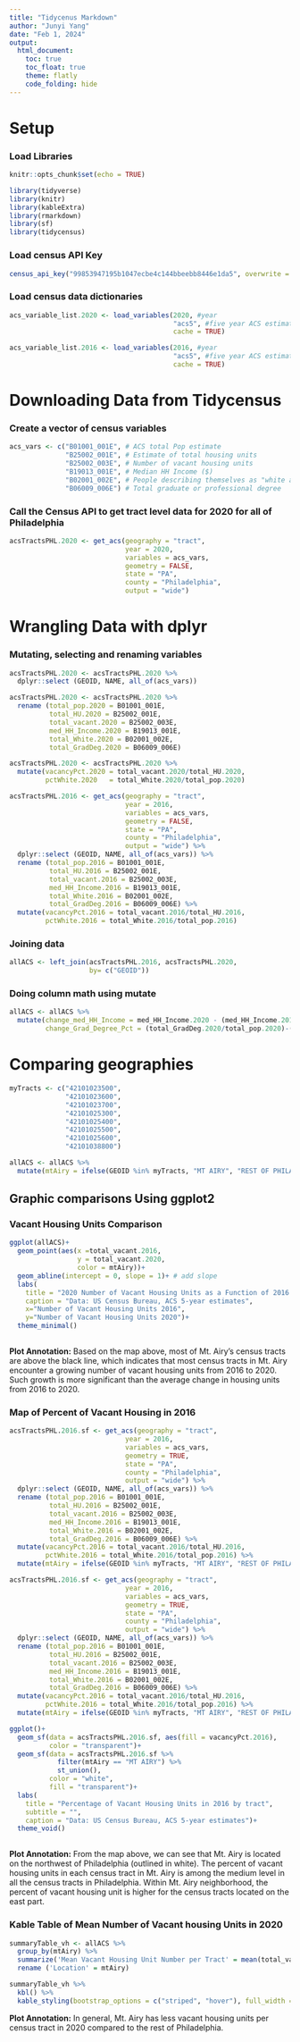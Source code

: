 ```yaml
---
title: "Tidycenus Markdown"
author: "Junyi Yang"
date: "Feb 1, 2024"
output:
  html_document:
    toc: true
    toc_float: true
    theme: flatly
    code_folding: hide
---
```



# Setup 

### Load Libraries

```r
knitr::opts_chunk$set(echo = TRUE)

library(tidyverse)
library(knitr)
library(kableExtra)
library(rmarkdown)
library(sf)
library(tidycensus)
```

### Load census API Key

```r
census_api_key("99853947195b1047ecbe4c144bbeebb8446e1da5", overwrite = TRUE)
```

### Load census data dictionaries

```r

acs_variable_list.2020 <- load_variables(2020, #year
                                         "acs5", #five year ACS estimates
                                         cache = TRUE)

acs_variable_list.2016 <- load_variables(2016, #year
                                         "acs5", #five year ACS estimates
                                         cache = TRUE)
```

# Downloading Data from Tidycensus

### Create a vector of census variables

```r
acs_vars <- c("B01001_001E", # ACS total Pop estimate
              "B25002_001E", # Estimate of total housing units
              "B25002_003E", # Number of vacant housing units
              "B19013_001E", # Median HH Income ($)
              "B02001_002E", # People describing themselves as "white alone"
              "B06009_006E") # Total graduate or professional degree
```

### Call the Census API to get tract level data for 2020 for all of Philadelphia

```r
acsTractsPHL.2020 <- get_acs(geography = "tract",
                             year = 2020, 
                             variables = acs_vars, 
                             geometry = FALSE, 
                             state = "PA", 
                             county = "Philadelphia", 
                             output = "wide") 
```

# Wrangling Data with dplyr

### Mutating, selecting and renaming variables

```r
acsTractsPHL.2020 <- acsTractsPHL.2020 %>%
  dplyr::select (GEOID, NAME, all_of(acs_vars))

acsTractsPHL.2020 <- acsTractsPHL.2020 %>%
  rename (total_pop.2020 = B01001_001E,
          total_HU.2020 = B25002_001E,
          total_vacant.2020 = B25002_003E,
          med_HH_Income.2020 = B19013_001E,
          total_White.2020 = B02001_002E,
          total_GradDeg.2020 = B06009_006E)

acsTractsPHL.2020 <- acsTractsPHL.2020 %>%
  mutate(vacancyPct.2020 = total_vacant.2020/total_HU.2020,
         pctWhite.2020   = total_White.2020/total_pop.2020)
```

```r
acsTractsPHL.2016 <- get_acs(geography = "tract",
                             year = 2016, 
                             variables = acs_vars,
                             geometry = FALSE,
                             state = "PA", 
                             county = "Philadelphia",
                             output = "wide") %>%
  dplyr::select (GEOID, NAME, all_of(acs_vars)) %>% 
  rename (total_pop.2016 = B01001_001E,
          total_HU.2016 = B25002_001E,
          total_vacant.2016 = B25002_003E,
          med_HH_Income.2016 = B19013_001E,
          total_White.2016 = B02001_002E,
          total_GradDeg.2016 = B06009_006E) %>%
  mutate(vacancyPct.2016 = total_vacant.2016/total_HU.2016,
         pctWhite.2016 = total_White.2016/total_pop.2016)
```

### Joining data

```r
allACS <- left_join(acsTractsPHL.2016, acsTractsPHL.2020,
                    by= c("GEOID"))
```

### Doing column math using mutate

```r
allACS <- allACS %>%
  mutate(change_med_HH_Income = med_HH_Income.2020 - (med_HH_Income.2016 * 1.08), 
         change_Grad_Degree_Pct = (total_GradDeg.2020/total_pop.2020)-(total_GradDeg.2016/total_pop.2016))

```

# Comparing geographies

```r

myTracts <- c("42101023500", 
              "42101023600", 
              "42101023700", 
              "42101025300", 
              "42101025400",
              "42101025500", 
              "42101025600", 
              "42101038800")

allACS <- allACS %>%
  mutate(mtAiry = ifelse(GEOID %in% myTracts, "MT AIRY", "REST OF PHILADELPHIA"))
```

## Graphic comparisons Using ggplot2

### Vacant Housing Units Comparison

```r
ggplot(allACS)+
  geom_point(aes(x =total_vacant.2016,
                 y = total_vacant.2020,
                 color = mtAiry))+
  geom_abline(intercept = 0, slope = 1)+ # add slope
  labs(
    title = "2020 Number of Vacant Housing Units as a Function of 2016 Number of Vacant Housing Units",
    caption = "Data: US Census Bureau, ACS 5-year estimates",
    x="Number of Vacant Housing Units 2016", 
    y="Number of Vacant Housing Units 2020")+
  theme_minimal()
  
```
__Plot Annotation:__ Based on the map above, most of Mt. Airy's census tracts are above the black line, which indicates that most census tracts in Mt. Airy encounter a growing number of vacant housing units from 2016 to 2020. Such growth is more significant than the average change in housing units from 2016 to 2020.



### Map of Percent of Vacant Housing in 2016 

```r
acsTractsPHL.2016.sf <- get_acs(geography = "tract",
                             year = 2016, 
                             variables = acs_vars, 
                             geometry = TRUE, 
                             state = "PA", 
                             county = "Philadelphia", 
                             output = "wide") %>% 
  dplyr::select (GEOID, NAME, all_of(acs_vars)) %>%
  rename (total_pop.2016 = B01001_001E,
          total_HU.2016 = B25002_001E,
          total_vacant.2016 = B25002_003E,
          med_HH_Income.2016 = B19013_001E,
          total_White.2016 = B02001_002E,
          total_GradDeg.2016 = B06009_006E) %>%
  mutate(vacancyPct.2016 = total_vacant.2016/total_HU.2016,
         pctWhite.2016 = total_White.2016/total_pop.2016) %>%
  mutate(mtAiry = ifelse(GEOID %in% myTracts, "MT AIRY", "REST OF PHILADELPHIA"))
```

```r
acsTractsPHL.2016.sf <- get_acs(geography = "tract",
                             year = 2016, 
                             variables = acs_vars, 
                             geometry = TRUE, 
                             state = "PA", 
                             county = "Philadelphia", 
                             output = "wide") %>% 
  dplyr::select (GEOID, NAME, all_of(acs_vars)) %>%
  rename (total_pop.2016 = B01001_001E,
          total_HU.2016 = B25002_001E,
          total_vacant.2016 = B25002_003E,
          med_HH_Income.2016 = B19013_001E,
          total_White.2016 = B02001_002E,
          total_GradDeg.2016 = B06009_006E) %>%
  mutate(vacancyPct.2016 = total_vacant.2016/total_HU.2016,
         pctWhite.2016 = total_White.2016/total_pop.2016) %>%
  mutate(mtAiry = ifelse(GEOID %in% myTracts, "MT AIRY", "REST OF PHILADELPHIA"))
```

```r
ggplot()+
  geom_sf(data = acsTractsPHL.2016.sf, aes(fill = vacancyPct.2016),
          color = "transparent")+
  geom_sf(data = acsTractsPHL.2016.sf %>%
            filter(mtAiry == "MT AIRY") %>%
            st_union(),
          color = "white",
          fill = "transparent")+
  labs(
    title = "Percentage of Vacant Housing Units in 2016 by tract",
    subtitle = "",
    caption = "Data: US Census Bureau, ACS 5-year estimates")+
  theme_void()
  
```
__Plot Annotation:__ From the map above, we can see that Mt. Airy is located on the northwest of Philadelphia (outlined in white). The percent of vacant housing units in each census tract in Mt. Airy is among the medium level in all the census tracts in Philadelphia. Within Mt. Airy neighborhood, the percent of vacant housing unit is higher for the census tracts located on the east part.

### Kable Table of Mean Number of Vacant housing Units in 2020

```r
summaryTable_vh <- allACS %>%
  group_by(mtAiry) %>%
  summarize('Mean Vacant Housing Unit Number per Tract' = mean(total_vacant.2020, na.rm = TRUE)) %>%
  rename ('Location' = mtAiry)
```

```r
summaryTable_vh %>%
  kbl() %>%
  kable_styling(bootstrap_options = c("striped", "hover"), full_width = F)
```

__Plot Annotation:__ In general, Mt. Airy has less vacant housing units per census tract in 2020 compared to the rest of Philadelphia.